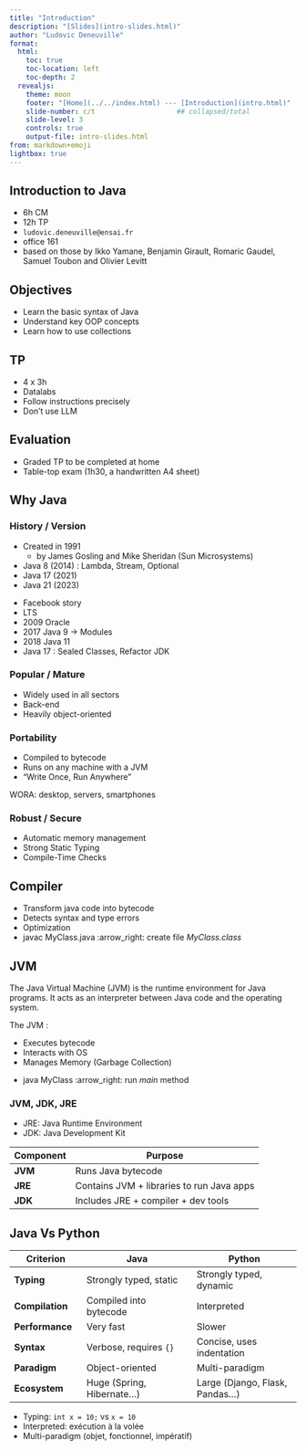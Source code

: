 ```yaml
---
title: "Introduction"
description: "[Slides](intro-slides.html)"
author: "Ludovic Deneuville"
format: 
  html:
    toc: true
    toc-location: left
    toc-depth: 2
  revealjs:
    theme: moon
    footer: "[Home](../../index.html) --- [Introduction](intro.html)"
    slide-number: c/t                    ## collapsed/total
    slide-level: 3
    controls: true
    output-file: intro-slides.html
from: markdown+emoji
lightbox: true
---
```



## Introduction to Java

- 6h CM
- 12h TP
- `ludovic.deneuville@ensai.fr`
- office 161
- based on those by Ikko Yamane, Benjamin Girault, Romaric Gaudel, Samuel Toubon and Olivier Levitt



## Objectives

- Learn the basic syntax of Java
- Understand key OOP concepts
- Learn how to use collections


## TP

- 4 x 3h
- Datalabs
- Follow instructions precisely
- Don't use LLM


## Evaluation

- Graded TP to be completed at home
- Table-top exam (1h30, a handwritten A4 sheet)


## Why Java

### History / Version

- Created in 1991 
  - by James Gosling and Mike Sheridan (Sun Microsystems)
- Java 8 (2014) : Lambda, Stream, Optional
- Java 17 (2021)
- Java 21 (2023)




:::{.notes}
- Facebook story
- LTS
- 2009 Oracle
- 2017 Java 9 -> Modules
- 2018 Java 11
- Java 17 : Sealed Classes, Refactor JDK
:::

### Popular / Mature

- Widely used in all sectors
- Back-end
- Heavily object-oriented



### Portability

- Compiled to bytecode
- Runs on any machine with a JVM
- "Write Once, Run Anywhere"

:::{.notes}
WORA: desktop, servers, smartphones
:::

### Robust / Secure

- Automatic memory management
- Strong Static Typing
- Compile-Time Checks


## Compiler

- Transform java code into bytecode
- Detects syntax and type errors
- Optimization
- [javac MyClass.java]{.terminal} :arrow_right: create file *MyClass.class*

## JVM

::: {.callout-note title="Definition"}
The Java Virtual Machine (JVM) is the runtime environment for Java programs. It acts as an interpreter between Java code and the operating system.

The JVM :

- Executes bytecode
- Interacts with OS
- Manages Memory (Garbage Collection)
:::


- [java MyClass]{.terminal} :arrow_right: run *main* method

### JVM, JDK, JRE

- JRE: Java Runtime Environment
- JDK: Java Development Kit

| Component | Purpose                                     |
|-----------|---------------------------------------------|
| **JVM**   | Runs Java bytecode                          |
| **JRE**   | Contains JVM + libraries to run Java apps   |
| **JDK**   | Includes JRE + compiler + dev tools         |




## Java Vs Python{.smaller}

| **Criterion**     | **Java**                    | **Python**                 |  
|-------------------|-----------------------------|----------------------------|  
| **Typing**        | Strongly typed, static      | Strongly typed, dynamic    |  
| **Compilation**   | Compiled into bytecode      | Interpreted                |  
| **Performance**   | Very fast                   | Slower                     |  
| **Syntax**        | Verbose, requires `{}`      | Concise, uses indentation  |  
| **Paradigm**      | Object-oriented             | Multi-paradigm             |  
| **Ecosystem**     | Huge (Spring, Hibernate...) | Large (Django, Flask, Pandas...) |  


:::{.notes}
- Typing: `int x = 10;` vs `x = 10`
- Interpreted: exécution à la volée
- Multi-paradigm (objet, fonctionnel, impératif)
:::



